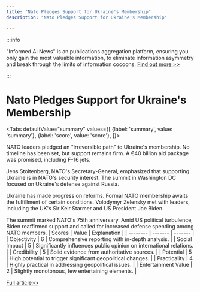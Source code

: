 ```yaml
---
title: "Nato Pledges Support for Ukraine's Membership"
description: "Nato Pledges Support for Ukraine's Membership"

---
```



:::info

"Informed AI News" is an publications aggregation platform, ensuring you only gain the most valuable information, to eliminate information asymmetry and break through the limits of information cocoons.  [Find out more >>](/)

:::

# Nato Pledges Support for Ukraine's Membership


<Tabs
	defaultValue="summary"
	values={[
	{label: 'summary', value: 'summary'},
	{label: 'score', value: 'score'},
]}>
<TabItem value="summary">


NATO leaders pledged an "irreversible path" to Ukraine's membership. No timeline has been set, but support remains firm. A €40 billion aid package was promised, including F-16 jets.

Jens Stoltenberg, NATO's Secretary-General, emphasized that supporting Ukraine is in NATO's security interest. The summit in Washington DC focused on Ukraine's defense against Russia.

Ukraine has made progress on reforms. Formal NATO membership awaits the fulfillment of certain conditions. Volodymyr Zelensky met with leaders, including the UK's Sir Keir Starmer and US President Joe Biden.

The summit marked NATO's 75th anniversary. Amid US political turbulence, Biden reaffirmed support and called for increased defense spending among NATO members.
</TabItem>
<TabItem value="score">
	| Scores     | Value   | Explanation |
	| -------- | ------- | ------- |
	| Objectivity  | 6    | Comprehensive reporting with in-depth analysis.    |
	| Social Impact | 5     | Significantly influences public opinion on international relations.    |
	| Credibility    | 5    | Solid evidence from authoritative sources.    |
	| Potential    | 5    | High potential to trigger significant geopolitical changes.    |
	| Practicality    | 4    | Highly practical in addressing geopolitical issues.    |
	| Entertainment Value    | 2    | Slightly monotonous, few entertaining elements.    |
</TabItem>
</Tabs>

[Full article>>](https://www.bbc.com/news/articles/c29d03574zdo)
